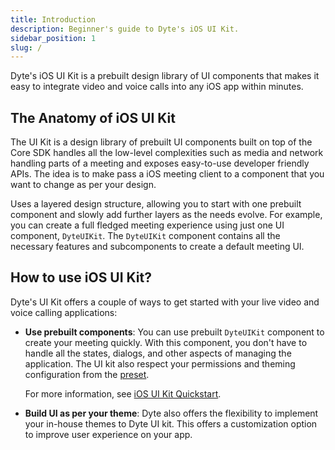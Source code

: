 ```yaml
---
title: Introduction
description: Beginner's guide to Dyte's iOS UI Kit.
sidebar_position: 1
slug: /
---
```


Dyte's iOS UI Kit is a prebuilt design library of UI components that makes it easy to integrate video and voice calls into any iOS app within minutes.

## The Anatomy of iOS UI Kit

The UI Kit is a design library of prebuilt UI components built on top of the Core SDK handles all the low-level complexities such as media and network handling parts of a meeting and exposes easy-to-use developer friendly APIs. The idea is to make pass a iOS meeting client to a component that you want to change as per your design.

Uses a layered design structure, allowing you to start with one prebuilt component and slowly add further layers as the needs evolve. For example, you can create a full fledged meeting experience using just one UI component, `DyteUIKit`. The `DyteUIKit` component contains all the necessary features and subcomponents to create a default meeting UI.

## How to use iOS UI Kit?

Dyte's UI Kit offers a couple of ways to get started with your live video and voice calling applications:

- **Use prebuilt components**: You can use prebuilt `DyteUIKit` component to create your meeting quickly. With this component, you don't have to handle all the states, dialogs, and other aspects of managing the application. The UI kit also respect your permissions and theming configuration from the [preset](/guides/capabilities/presets).

  For more information, see [iOS UI Kit Quickstart](/iOS/quickstart).

- **Build UI as per your theme**: Dyte also offers the flexibility to implement your in-house themes to Dyte UI kit. This offers a customization option to improve user experience on your app.

